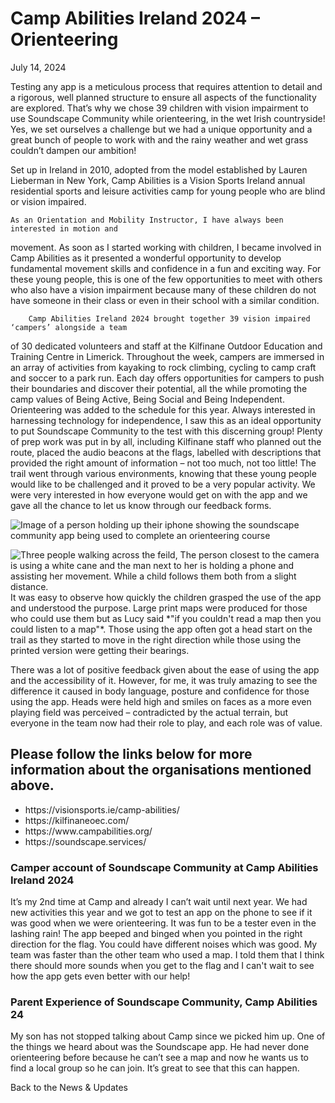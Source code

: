 
# Camp Abilities Ireland 2024 – Orienteering

<span className="font-work-sans text-navy-blue text-xl font-normal pb-6">July 14, 2024</span>

Testing any app is a meticulous process that requires attention to detail and a rigorous, well
planned structure to ensure all aspects of the functionality are explored. That’s why we
chose 39 children with vision impairment to use Soundscape Community while orienteering,
in the wet Irish countryside! Yes, we set ourselves a challenge but we had a unique
opportunity and a great bunch of people to work with and the rainy weather and wet grass
couldn’t dampen our ambition!

<div className="flex xl:flex-row flex-col gap-24 xl:items-start items-center pb-4">
    <div className="flex flex-col">
    Set up in Ireland in 2010, adopted from the model established by Lauren Lieberman in New
York, Camp Abilities is a Vision Sports Ireland annual residential sports and leisure activities
camp for young people who are blind or vision impaired.

    As an Orientation and Mobility Instructor, I have always been interested in motion and
movement. As soon as I started working with children, I became involved in Camp Abilities
as it presented a wonderful opportunity to develop fundamental movement skills and
confidence in a fun and exciting way. For these young people, this is one of the few
opportunities to meet with others who also have a vision impairment because many of these
children do not have someone in their class or even in their school with a similar condition.

        Camp Abilities Ireland 2024 brought together 39 vision impaired ‘campers’ alongside a team
of 30 dedicated volunteers and staff at the Kilfinane Outdoor Education and Training Centre
in Limerick. Throughout the week, campers are immersed in an array of activities from
kayaking to rock climbing, cycling to camp craft and soccer to a park run. Each day offers
opportunities for campers to push their boundaries and discover their potential, all the while
promoting the camp values of Being Active, Being Social and Being Independent.
Orienteering was added to the schedule for this year. Always interested in harnessing
technology for independence, I saw this as an ideal opportunity to put Soundscape
Community to the test with this discerning group! Plenty of prep work was put in by all,
including Kilfinane staff who planned out the route, placed the audio beacons at the flags,
labelled with descriptions that provided the right amount of information – not too much, not
too little! The trail went through various environments, knowing that these young people
would like to be challenged and it proved to be a very popular activity. We were very
interested in how everyone would get on with the app and we gave all the chance to let us
know through our feedback forms.
    </div>
    <Image className="h-auto md:w-[28rem] w-[18rem] rounded-lg mb-4" src={CloseUpOfScreen} height={0} width={0} alt="Image of a person holding up their iphone showing the soundscape community app being used to complete an orienteering course" />
</div>


<div className="flex xl:flex-row flex-col-reverse gap-24 xl:items-start items-center">
 <Image className="h-auto md:w-[28rem] w-[18rem] rounded-lg mb-4" src={PeopleWalkingAcrossAField} height={0} width={0} alt="Three people walking across the feild, The person closest to the camera is using a white cane and the man next to her is holding a phone and assisting her movement. While a child follows them both from a slight distance." />
    <div className="flex flex-col">
       It was easy to observe how quickly the children grasped the use of the app and understood
the purpose. Large print maps were produced for those who could use them but as Lucy
said *"if you couldn&#39;t read a map then you could listen to a map"*. Those using the app often got
a head start on the trail as they started to move in the right direction while those using the
printed version were getting their bearings.

There was a lot of positive feedback given about the ease of using the app and the
accessibility of it. However, for me, it was truly amazing to see the difference it caused in
body language, posture and confidence for those using the app. Heads were held high and
smiles on faces as a more even playing field was perceived – contradicted by the actual
terrain, but everyone in the team now had their role to play, and each role was of value.
    </div>
   
</div>


## Please follow the links below for more information about the organisations mentioned above.
- <Link className="text-orange text-sm underline" href="https://visionsports.ie/camp-abilities/">https://visionsports.ie/camp-abilities/</Link>
- <Link className="text-orange text-sm underline" href="https://kilfinaneoec.com/">https://kilfinaneoec.com/</Link>
- <Link className="text-orange text-sm underline" href="https://www.campabilities.org/">https://www.campabilities.org/</Link>
- <Link className="text-orange text-sm underline" href="https://soundscape.services/">https://soundscape.services/</Link>

### Camper account of Soundscape Community at Camp Abilities Ireland 2024

It’s my 2nd time at Camp and already I can’t wait until next year. We had new activities this
year and we got to test an app on the phone to see if it was good when we were
orienteering. It was fun to be a tester even in the lashing rain! The app beeped and binged
when you pointed in the right direction for the flag. You could have different noises which
was good. My team was faster than the other team who used a map. I told them that I think
there should more sounds when you get to the flag and I can&#39;t wait to see how the app gets
even better with our help!

### Parent Experience of Soundscape Community, Camp Abilities 24

My son has not stopped talking about Camp since we picked him up. One of the things we
heard about was the Soundscape app. He had never done orienteering before because he
can’t see a map and now he wants us to find a local group so he can join. It’s great to see
that this can happen.


<Link className="mx-auto pt-20 text-orange text-lg underline" href="/news-updates">Back to the News & Updates</Link>